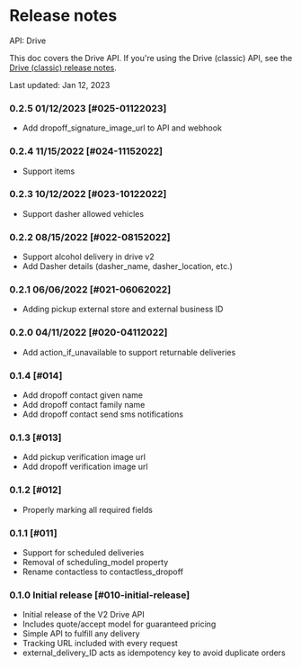 

# Release notes

API: Drive

This doc covers the Drive API. If you're using the Drive (classic) API, see the [Drive (classic) release notes](/en-US/docs/drive_classic/overview/release_notes).

Last updated: Jan 12, 2023

### 0.2.5 01/12/2023 [#025-01122023]

* Add dropoff\_signature\_image\_url to API and webhook

### 0.2.4 11/15/2022 [#024-11152022]

* Support items

### 0.2.3 10/12/2022 [#023-10122022]

* Support dasher allowed vehicles

### 0.2.2 08/15/2022 [#022-08152022]

* Support alcohol delivery in drive v2
* Add Dasher details (dasher\_name, dasher\_location, etc.)

### 0.2.1 06/06/2022 [#021-06062022]

* Adding pickup external store and external business ID

### 0.2.0 04/11/2022 [#020-04112022]

* Add action\_if\_unavailable to support returnable deliveries

### 0.1.4 [#014]

* Add dropoff contact given name
* Add dropoff contact family name
* Add dropoff contact send sms notifications

### 0.1.3 [#013]

* Add pickup verification image url
* Add dropoff verification image url

### 0.1.2 [#012]

* Properly marking all required fields

### 0.1.1 [#011]

* Support for scheduled deliveries
* Removal of scheduling\_model property
* Rename contactless to contactless\_dropoff

### 0.1.0 Initial release [#010-initial-release]

* Initial release of the V2 Drive API
* Includes quote/accept model for guaranteed pricing
* Simple API to fulfill any delivery
* Tracking URL included with every request
* external\_delivery\_ID acts as idempotency key to avoid duplicate orders


